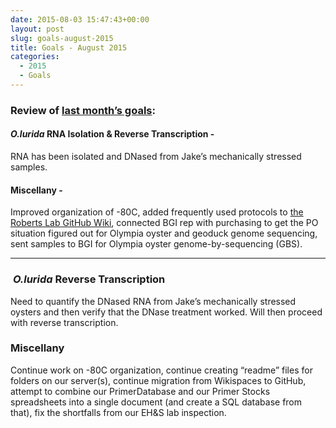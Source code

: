 ```yaml
---
date: 2015-08-03 15:47:43+00:00
layout: post
slug: goals-august-2015
title: Goals - August 2015
categories:
  - 2015
  - Goals
---
```


### Review of [last month's goals](https://robertslab.github.io/sams-notebook/2015/07/02/goals-july-2015.html):





#### _O.lurida_ RNA Isolation & Reverse Transcription -



RNA has been isolated and DNased from Jake's mechanically stressed samples.



#### Miscellany -



Improved organization of -80C, added frequently used protocols to [the Roberts Lab GitHub Wiki](https://github.com/sr320/LabDocs/wiki), connected BGI rep with purchasing to get the PO situation figured out for Olympia oyster and geoduck genome sequencing, sent samples to BGI for Olympia oyster genome-by-sequencing (GBS).



* * *





###  _O.lurida_ Reverse Transcription



Need to quantify the DNased RNA from Jake's mechanically stressed oysters and then verify that the DNase treatment worked. Will then proceed with reverse transcription.



### Miscellany



Continue work on -80C organization, continue creating "readme" files for folders on our server(s), continue migration from Wikispaces to GitHub, attempt to combine our PrimerDatabase and our Primer Stocks spreadsheets into a single document (and create a SQL database from that), fix the shortfalls from our EH&S lab inspection.
